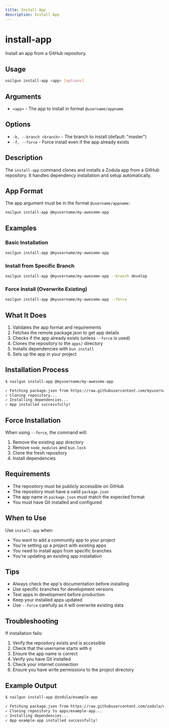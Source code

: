```yaml
---
title: Install App
description: Install App
---
```

# install-app

Install an app from a GitHub repository.

## Usage

```bash
nailgun install-app <app> [options]
```

## Arguments

- `<app>` - The app to install in format `@username/appname`

## Options

- `-b, --branch <branch>` - The branch to install (default: "master")
- `-f, --force` - Force install even if the app already exists

## Description

The `install-app` command clones and installs a Zodula app from a GitHub repository. It handles dependency installation and setup automatically.

## App Format

The app argument must be in the format `@username/appname`:

```bash
nailgun install-app @myusername/my-awesome-app
```

## Examples

### Basic Installation

```bash
nailgun install-app @myusername/my-awesome-app
```

### Install from Specific Branch

```bash
nailgun install-app @myusername/my-awesome-app --branch develop
```

### Force Install (Overwrite Existing)

```bash
nailgun install-app @myusername/my-awesome-app --force
```

## What It Does

1. Validates the app format and requirements
2. Fetches the remote package.json to get app details
3. Checks if the app already exists (unless `--force` is used)
4. Clones the repository to the `apps/` directory
5. Installs dependencies with `bun install`
6. Sets up the app in your project

## Installation Process

```bash
$ nailgun install-app @myusername/my-awesome-app

✓ Fetching package.json from https://raw.githubusercontent.com/myusername/my-awesome-app/refs/heads/master/package.json
✓ Cloning repository...
✓ Installing dependencies...
✓ App installed successfully!
```

## Force Installation

When using `--force`, the command will:

1. Remove the existing app directory
2. Remove `node_modules` and `bun.lock`
3. Clone the fresh repository
4. Install dependencies

## Requirements

- The repository must be publicly accessible on GitHub
- The repository must have a valid `package.json`
- The app name in `package.json` must match the expected format
- You must have Git installed and configured

## When to Use

Use `install-app` when:

- You want to add a community app to your project
- You're setting up a project with existing apps
- You need to install apps from specific branches
- You're updating an existing app installation

## Tips

- Always check the app's documentation before installing
- Use specific branches for development versions
- Test apps in development before production
- Keep your installed apps updated
- Use `--force` carefully as it will overwrite existing data

## Troubleshooting

If installation fails:

1. Verify the repository exists and is accessible
2. Check that the username starts with `@`
3. Ensure the app name is correct
4. Verify you have Git installed
5. Check your internet connection
6. Ensure you have write permissions to the project directory

## Example Output

```bash
$ nailgun install-app @zodula/example-app

✓ Fetching package.json from https://raw.githubusercontent.com/zodula/example-app/refs/heads/master/package.json
✓ Cloning repository to apps/example-app...
✓ Installing dependencies...
✓ App example-app installed successfully!
```
